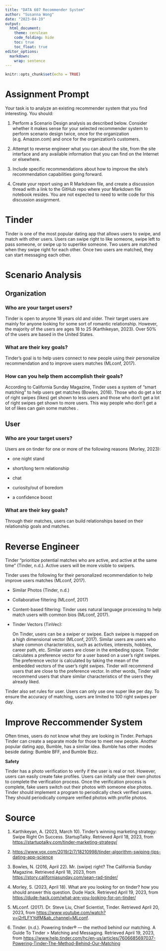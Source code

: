 ```yaml
---
title: "DATA 607 Recommender System"
author: "Susanna Wong"
date: "2023-04-19"
output:
  html_document:
    theme: cerulean
    code_folding: hide
    toc: true
    toc_float: true
editor_options: 
  markdown: 
    wrap: sentence
---
```


```r
knitr::opts_chunk$set(echo = TRUE)
```

# Assignment Prompt

Your task is to analyze an existing recommender system that you find interesting.
You should:

1.  Perform a Scenario Design analysis as described below.
    Consider whether it makes sense for your selected recommender system to perform scenario design twice, once for the organization (e.g. Amazon.com) and once for the organization's customers.

2.  Attempt to reverse engineer what you can about the site, from the site interface and any available information that you can find on the Internet or elsewhere.

3.  Include specific recommendations about how to improve the site's recommendation capabilities going forward.

4.  Create your report using an R Markdown file, and create a discussion thread with a link to the GitHub repo where your Markdown file notebook resides.
    You are not expected to need to write code for this discussion assignment.

# Tinder

Tinder is one of the most popular dating app that allows users to swipe, and match with other users.
Users can swipe right to like someone, swipe left to pass someone, or swipe up to superlike someone.
Two users are matched when they swipe right for each other.
Once two users are matched, they can start messaging each other.

# Scenario Analysis {.tabset}

## Organization {.tabset}

### Who are your target users?

Tinder is open to anyone 18 years old and older.
Their target users are mainly for anyone looking for some sort of romantic relationship.
However, the majority of the users are ages 18 to 25 (Karthikeyan, 2023).
Over 50% of the users are based in the United States.

### What are their key goals?

Tinder's goal is to help users connect to new people using their personalize recommendation and to improve users matches (MLconf, 2017).

### How can you help them accomplish their goals?

According to California Sunday Magazine, Tinder uses a system of "smart matching" to help users get matches (Bowles, 2016).
Those who do get a lot of right swipes (likes) get shown to less users and those who don't get a lot of right swipes get shown to more users.
This way people who don't get a lot of likes can gain some matches .

## User {.tabset}

### Who are your target users?

Users are on tinder for one or more of the following reasons (Morley, 2023):

-   one night stand

-   short/long term relationship

-   chat

-   curiosity/out of boredom

-   a confidence boost

### What are their key goals?

Through their matches, users can build relationships based on their relationship goals and matches.

# Reverse Engineer

Tinder "prioritize potential matches who are active, and active at the same time" (Tinder, n.d.).
Active users will be more visible to swipers.

Tinder uses the following for their personalized recommendation to help improve users matches (MLconf, 2017).

-   Similar Photos (Tinder, n.d.)

-   Collaborative filtering (MLconf, 2017)

-   Content-based filtering: Tinder uses natural language processing to help match users with common bios (MLconf, 2017).\

-   Tinder Vectors (TinVec):

    On Tinder, users can be a swiper or swipee. Each swipee is mapped on a high dimensional vector (MLconf, 2017). Similar users are users who share common characteristics, such as activities, interests, hobbies, career path, etc. Similar users are closer in the embeding space. Tinder calculates a preference vector for a user based on a user's right swipes. The preference vector is calculated by taking the mean of the embedded vectors of the user's right swipes. Tinder will recommend users that are close to the preference vector. In other words, Tinder will recommend users that share similar characteristics of the users they already liked.

Tinder also set rules for user. Users can only use one super like per day. To ensure the accuracy of matching, users are limited to 100 right swipes per day. 

# Improve Reccommender System

Often times, users do not know what they are looking in Tinder.
Perhaps Tinder can create a separate mode for those to meet new people.
Another popular dating app, Bumble, has a similar idea.
Bumble has other modes beside dating: Bumble BFF, and Bumble Bizz.

**Safety**

Tinder has a photo verification to verify if the user is real or not.
However, users can easily create fake profiles.
Users can initally use their own photos to complete the verification process.
Once the verification process is complete, fake users switch out their photos with someone else photos.
Tinder should implement a program to periodically check verified users.
They should periodically compare verified photos with profile photos.

# Source

1.  Karthikeyan, A.
    (2023, March 10).
    Tinder's winning marketing strategy: Swipe Right On Success.
    StartupTalky.
    Retrieved April 18, 2023, from <https://startuptalky.com/tinder-marketing-strategy/>

2.  <https://www.vox.com/2019/2/7/18210998/tinder-algorithm-swiping-tips-dating-app-science>

3.  Bowles, N.
    (2016, April 22).
    Mr. (swipe) right?
    The California Sunday Magazine.
    Retrieved April 18, 2023, from <https://story.californiasunday.com/sean-rad-tinder/>

4.  Morley, S.
    (2023, April 18).
    What are you looking for on tinder?
    how you should answer this question.
    Dude Hack.
    Retrieved April 19, 2023, from <https://dude-hack.com/what-are-you-looking-for-on-tinder/>

5.  MLconf.
    (2017).
    Dr. Steve Liu, Chief Scientist, Tinder.
    Retrieved April 20, 2023, from <https://www.youtube.com/watch?v=j2rfLFYYdfM&ab_channel=MLconf>.

6.  Tinder.
    (n.d.).
    Powering tinder® --- the method behind our matching.
    A Guide To Tinder \> Matching and Messaging.
    Retrieved April 19, 2023, from <https://www.help.tinder.com/hc/en-us/articles/7606685697037-Powering-Tinder-The-Method-Behind-Our-Matching>

